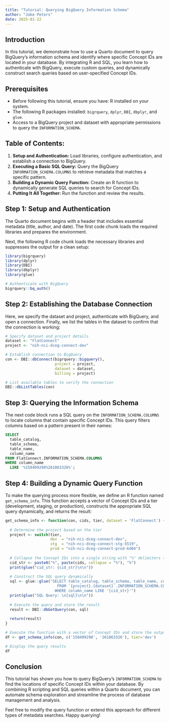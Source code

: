 ```yaml
---
title: "Tutorial: Querying BigQuery Information Schema"
author: "Jake Peters"
date: 2025-01-22
---
```


## Introduction

In this tutorial, we demonstrate how to use a Quarto document to query BigQuery's information schema and identify where specific Concept IDs are located in your database. By integrating R and SQL, you learn how to authenticate with BigQuery, execute custom queries, and dynamically construct search queries based on user-specified Concept IDs.

## Prerequisites
-   Before following this tutorial, ensure you have: R installed on your system.
-   The following R packages installed: `bigrquery`, `dplyr`, `DBI`, `dbplyr`, and `glue`.
-   Access to a BigQuery project and dataset with appropriate permissions to query the `INFORMATION_SCHEMA`.

## Table of Contents:
1.  **Setup and Authentication:** Load libraries, configure authentication, and establish a connection to BigQuery.
2.  **Executing a Basic SQL Query:** Query the BigQuery `INFORMATION_SCHEMA.COLUMNS` to retrieve metadata that matches a specific pattern.
3.  **Building a Dynamic Query Function:** Create an R function to dynamically generate SQL queries to search for Concept IDs.
4.  **Putting It All Together:** Run the function and review the results.

## Step 1: Setup and Authentication

The Quarto document begins with a header that includes essential metadata (title, author, and date). The first code chunk loads the required libraries and prepares the environment.

Next, the following R code chunk loads the necessary libraries and suppresses the output for a clean setup:

```r
library(bigrquery)
library(dplyr)
library(DBI)
library(dbplyr)
library(glue)

# Authenticate with BigQuery
bigrquery::bq_auth()
```

## Step 2: Establishing the Database Connection

Here, we specify the dataset and project, authenticate with BigQuery, and open a connection. Finally, we list the tables in the dataset to confirm that the connection is working:

```r
# Specify dataset and project details
dataset <- "FlatConnect"
project <- "nih-nci-dceg-connect-dev"

# Establish connection to BigQuery
con <- DBI::dbConnect(bigrquery::bigquery(), 
                      project = project,
                      dataset = dataset, 
                      billing = project)

# List available tables to verify the connection
DBI::dbListTables(con)
```

## Step 3: Querying the Information Schema

The next code block runs a SQL query on the `INFORMATION_SCHEMA.COLUMNS` to locate columns that contain specific Concept IDs. This query filters columns based on a pattern present in their names:

```sql
SELECT 
  table_catalog, 
  table_schema, 
  table_name, 
  column_name
FROM FlatConnect.INFORMATION_SCHEMA.COLUMNS
WHERE column_name 
  LIKE '%158409298%261863326%';
```

## Step 4: Building a Dynamic Query Function

To make the querying process more flexible, we define an R function named `get_schema_info`. This function accepts a vector of Concept IDs and a tier (development, staging, or production), constructs the appropriate SQL query dynamically, and returns the result:

```r
get_schema_info <- function(con, cids, tier, dataset = 'FlatConnect') {
  
  # Determine the project based on the tier
  project <- switch(tier,
                    dev  = "nih-nci-dceg-connect-dev",
                    stg  = "nih-nci-dceg-connect-stg-5519",
                    prod = "nih-nci-dceg-connect-prod-6d04")
  
  # Collapse the Concept IDs into a single string with "%" delimiters (e.g., "%cid1%cid2%cid3%")
  cid_str <- paste0("%", paste(cids, collapse = "%"), "%")
  print(glue("cid_str: {cid_str}\n\n"))
  
  # Construct the SQL query dynamically
  sql <- glue::glue("SELECT table_catalog, table_schema, table_name, column_name
                       FROM `{project}.{dataset}`.INFORMATION_SCHEMA.COLUMNS
                      WHERE column_name LIKE '{cid_str}'")
  print(glue("SQL Query: \n{sql}\n\n"))
  
  # Execute the query and store the result
  result <- DBI::dbGetQuery(con, sql)
  
  return(result)
}

# Execute the function with a vector of Concept IDs and store the output in df
df <- get_schema_info(con, c('158409298', '261863326'), tier='dev')

# Display the query results
df
```

## Conclusion

This tutorial has shown you how to query BigQuery's `INFORMATION_SCHEMA` to find the locations of specific Concept IDs within your database. By combining R scripting and SQL queries within a Quarto document, you can automate schema exploration and streamline the process of database management and analysis.

Feel free to modify the query function or extend this approach for different types of metadata searches. Happy querying!
